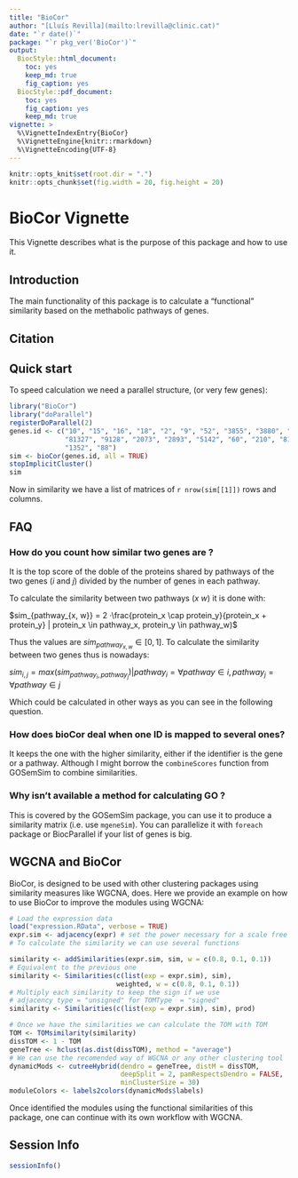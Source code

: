 ```yaml
---
title: "BioCor"
author: "[Lluís Revilla](mailto:lrevilla@clinic.cat)"
date: "`r date()`"
package: "`r pkg_ver('BioCor')`"
output: 
  BiocStyle::html_document:
    toc: yes
    keep_md: true
    fig_caption: yes
  BiocStyle::pdf_document:
    toc: yes
    fig_caption: yes
    keep_md: true
vignette: >
  %\VignetteIndexEntry{BioCor}
  %\VignetteEngine{knitr::rmarkdown}
  %\VignetteEncoding{UTF-8}  
---
```

```r
knitr::opts_knit$set(root.dir = ".")
knitr::opts_chunk$set(fig.width = 20, fig.height = 20)
```

# BioCor Vignette

This Vignette describes what is the purpose of this package and how to use it.

## Introduction

The main functionality of this package is to calculate a "functional" similarity based on the methabolic pathways of genes. 

## Citation

## Quick start

To speed calculation we need a parallel structure, (or very few genes):

```r
library("BioCor")
library("doParallel")
registerDoParallel(2)
genes.id <- c("10", "15", "16", "18", "2", "9", "52", "3855", "3880", "644", 
              "81327", "9128", "2073", "2893", "5142", "60", "210", "81", 
              "1352", "88")
sim <- bioCor(genes.id, all = TRUE)
stopImplicitCluster()
sim
```
Now in similarity we have a list of matrices of `r nrow(sim[[1]])` rows and columns. 

## FAQ
### How do you count how similar two genes are ?
It is the top score of the doble of the proteins shared by pathways of the two genes ($i$ and $j$) divided by the number of genes in each pathway.

To calculate the similarity between two pathways ($x$ $w$) it is done with:

$sim_{pathway_{x, w}} = 2 ·\frac{protein_x \cap protein_y}{protein_x + protein_y} | protein_x \in pathway_x, protein_y \in  pathway_w)$

Thus the values are $sim_{pathway_{x, w}}  \in [0, 1]$. To calculate the similarity between two genes thus is nowadays:

$sim_{i,j}=max (sim_{pathway_i, pathway_j})| pathway_i =\forall pathway \in i , pathway_j = \forall pathway \in j$

Which could be calculated in other ways as you can see in the following question.

### How does bioCor deal when one ID is mapped to several ones?
It keeps the one with the higher similarity, either if the identifier is the gene or a pathway. Although I might borrow the `combineScores` function from GOSemSim to combine similarities. 

### Why isn't available a method for calculating GO ?
This is covered by the GOSemSim package, you can use it to produce a similarity matrix (i.e. use  `mgeneSim`). You can parallelize it with `foreach` package or BiocParallel if your list of genes is big. 

## WGCNA and BioCor 

BioCor, is designed to be used with other clustering packages using similarity measures like WGCNA, does. Here we provide an example on how to use BioCor to improve the modules using WGCNA:

```r
# Load the expression data
load("expression.RData", verbose = TRUE)
expr.sim <- adjacency(expr) # set the power necessary for a scale free topology
# To calculate the similarity we can use several functions

similarity <- addSimilarities(expr.sim, sim, w = c(0.8, 0.1, 0.1))
# Equivalent to the previous one
similarity <- Similarities(c(list(exp = expr.sim), sim), 
                           weighted, w = c(0.8, 0.1, 0.1)) 
# Multiply each similarity to keep the sign if we use 
# adjacency type = "unsigned" for TOMType  = "signed"
similarity <- Similarities(c(list(exp = expr.sim), sim), prod) 

# Once we have the similarities we can calculate the TOM with TOM
TOM <- TOMsimilarity(similarity)
dissTOM <- 1 - TOM
geneTree <- hclust(as.dist(dissTOM), method = "average")
# We can use the recomended way of WGCNA or any other clustering tool
dynamicMods <- cutreeHybrid(dendro = geneTree, distM = dissTOM,
                            deepSplit = 2, pamRespectsDendro = FALSE,
                            minClusterSize = 30)
moduleColors <- labels2colors(dynamicMods$labels) 
```
Once identified the modules using the functional similarities of this package, one can continue with its own workflow with WGCNA.

## Session Info
```r
sessionInfo()
```
